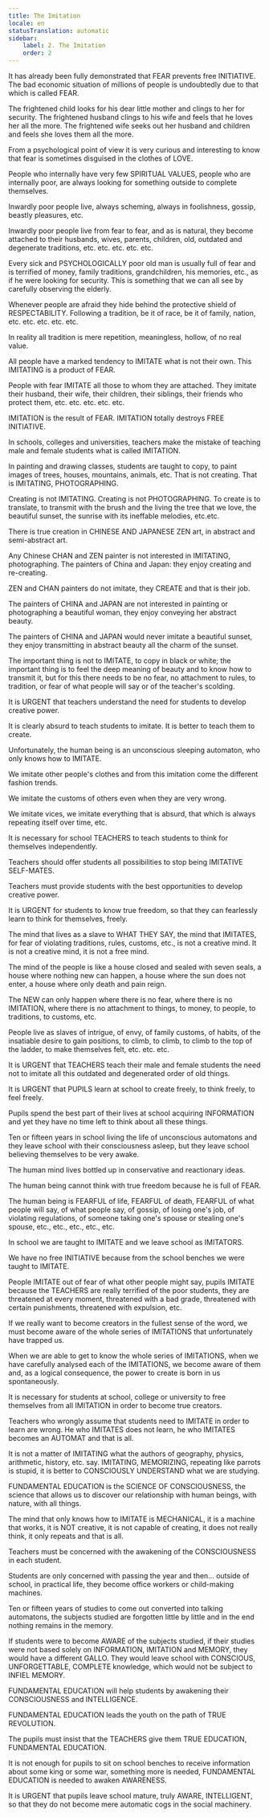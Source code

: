 ```yaml
---
title: The Imitation
locale: en
statusTranslation: automatic
sidebar:
    label: 2. The Imitation
    order: 2
---
```

It has already been fully demonstrated that FEAR prevents free INITIATIVE. The bad economic situation of millions of people is undoubtedly due to that which is called FEAR.

The frightened child looks for his dear little mother and clings to her for security. The frightened husband clings to his wife and feels that he loves her all the more. The frightened wife seeks out her husband and children and feels she loves them all the more.

From a psychological point of view it is very curious and interesting to know that fear is sometimes disguised in the clothes of LOVE.

People who internally have very few SPIRITUAL VALUES, people who are internally poor, are always looking for something outside to complete themselves.

Inwardly poor people live, always scheming, always in foolishness, gossip, beastly pleasures, etc.

Inwardly poor people live from fear to fear, and as is natural, they become attached to their husbands, wives, parents, children, old, outdated and degenerate traditions, etc. etc. etc. etc. etc.

Every sick and PSYCHOLOGICALLY poor old man is usually full of fear and is terrified of money, family traditions, grandchildren, his memories, etc., as if he were looking for security. This is something that we can all see by carefully observing the elderly.

Whenever people are afraid they hide behind the protective shield of RESPECTABILITY. Following a tradition, be it of race, be it of family, nation, etc. etc. etc. etc. etc.

In reality all tradition is mere repetition, meaningless, hollow, of no real value.

All people have a marked tendency to IMITATE what is not their own. This IMITATING is a product of FEAR.

People with fear IMITATE all those to whom they are attached. They imitate their husband, their wife, their children, their siblings, their friends who protect them, etc. etc. etc. etc. etc.

IMITATION is the result of FEAR. IMITATION totally destroys FREE INITIATIVE.

In schools, colleges and universities, teachers make the mistake of teaching male and female students what is called IMITATION.

In painting and drawing classes, students are taught to copy, to paint images of trees, houses, mountains, animals, etc. That is not creating. That is IMITATING, PHOTOGRAPHING.

Creating is not IMITATING. Creating is not PHOTOGRAPHING. To create is to translate, to transmit with the brush and the living the tree that we love, the beautiful sunset, the sunrise with its ineffable melodies, etc.etc.

There is true creation in CHINESE AND JAPANESE ZEN art, in abstract and semi-abstract art.

Any Chinese CHAN and ZEN painter is not interested in IMITATING, photographing. The painters of China and Japan: they enjoy creating and re-creating.

ZEN and CHAN painters do not imitate, they CREATE and that is their job.

The painters of CHINA and JAPAN are not interested in painting or photographing a beautiful woman, they enjoy conveying her abstract beauty.

The painters of CHINA and JAPAN would never imitate a beautiful sunset, they enjoy transmitting in abstract beauty all the charm of the sunset.

The important thing is not to IMITATE, to copy in black or white; the important thing is to feel the deep meaning of beauty and to know how to transmit it, but for this there needs to be no fear, no attachment to rules, to tradition, or fear of what people will say or of the teacher's scolding.

It is URGENT that teachers understand the need for students to develop creative power.

It is clearly absurd to teach students to imitate. It is better to teach them to create.

Unfortunately, the human being is an unconscious sleeping automaton, who only knows how to IMITATE.

We imitate other people's clothes and from this imitation come the different fashion trends.

We imitate the customs of others even when they are very wrong.

We imitate vices, we imitate everything that is absurd, that which is always repeating itself over time, etc.

It is necessary for school TEACHERS to teach students to think for themselves independently.

Teachers should offer students all possibilities to stop being IMITATIVE SELF-MATES.

Teachers must provide students with the best opportunities to develop creative power.

It is URGENT for students to know true freedom, so that they can fearlessly learn to think for themselves, freely.

The mind that lives as a slave to WHAT THEY SAY, the mind that IMITATES, for fear of violating traditions, rules, customs, etc., is not a creative mind. It is not a creative mind, it is not a free mind.

The mind of the people is like a house closed and sealed with seven seals, a house where nothing new can happen, a house where the sun does not enter, a house where only death and pain reign.

The NEW can only happen where there is no fear, where there is no IMITATION, where there is no attachment to things, to money, to people, to traditions, to customs, etc.

People live as slaves of intrigue, of envy, of family customs, of habits, of the insatiable desire to gain positions, to climb, to climb, to climb to the top of the ladder, to make themselves felt, etc. etc. etc.

It is URGENT that TEACHERS teach their male and female students the need not to imitate all this outdated and degenerated order of old things.

It is URGENT that PUPILS learn at school to create freely, to think freely, to feel freely.

Pupils spend the best part of their lives at school acquiring INFORMATION and yet they have no time left to think about all these things.

Ten or fifteen years in school living the life of unconscious automatons and they leave school with their consciousness asleep, but they leave school believing themselves to be very awake.

The human mind lives bottled up in conservative and reactionary ideas.

The human being cannot think with true freedom because he is full of FEAR.

The human being is FEARFUL of life, FEARFUL of death, FEARFUL of what people will say, of what people say, of gossip, of losing one's job, of violating regulations, of someone taking one's spouse or stealing one's spouse, etc., etc., etc., etc., etc.

In school we are taught to IMITATE and we leave school as IMITATORS.

We have no free INITIATIVE because from the school benches we were taught to IMITATE.

People IMITATE out of fear of what other people might say, pupils IMITATE because the TEACHERS are really terrified of the poor students, they are threatened at every moment, threatened with a bad grade, threatened with certain punishments, threatened with expulsion, etc.

If we really want to become creators in the fullest sense of the word, we must become aware of the whole series of IMITATIONS that unfortunately have trapped us.

When we are able to get to know the whole series of IMITATIONS, when we have carefully analysed each of the IMITATIONS, we become aware of them and, as a logical consequence, the power to create is born in us spontaneously.

It is necessary for students at school, college or university to free themselves from all IMITATION in order to become true creators.

Teachers who wrongly assume that students need to IMITATE in order to learn are wrong. He who IMITATES does not learn, he who IMITATES becomes an AUTOMAT and that is all.

It is not a matter of IMITATING what the authors of geography, physics, arithmetic, history, etc. say. IMITATING, MEMORIZING, repeating like parrots is stupid, it is better to CONSCIOUSLY UNDERSTAND what we are studying.

FUNDAMENTAL EDUCATION is the SCIENCE OF CONSCIOUSNESS, the science that allows us to discover our relationship with human beings, with nature, with all things.

The mind that only knows how to IMITATE is MECHANICAL, it is a machine that works, it is NOT creative, it is not capable of creating, it does not really think, it only repeats and that is all.

Teachers must be concerned with the awakening of the CONSCIOUSNESS in each student.

Students are only concerned with passing the year and then... outside of school, in practical life, they become office workers or child-making machines.

Ten or fifteen years of studies to come out converted into talking automatons, the subjects studied are forgotten little by little and in the end nothing remains in the memory.

If students were to become AWARE of the subjects studied, if their studies were not based solely on INFORMATION, IMITATION and MEMORY, they would have a different GALLO. They would leave school with CONSCIOUS, UNFORGETTABLE, COMPLETE knowledge, which would not be subject to INFIEL MEMORY.

FUNDAMENTAL EDUCATION will help students by awakening their CONSCIOUSNESS and INTELLIGENCE.

FUNDAMENTAL EDUCATION leads the youth on the path of TRUE REVOLUTION.

The pupils must insist that the TEACHERS give them TRUE EDUCATION, FUNDAMENTAL EDUCATION.

It is not enough for pupils to sit on school benches to receive information about some king or some war, something more is needed, FUNDAMENTAL EDUCATION is needed to awaken AWARENESS.

It is URGENT that pupils leave school mature, truly AWARE, INTELLIGENT, so that they do not become mere automatic cogs in the social machinery.
